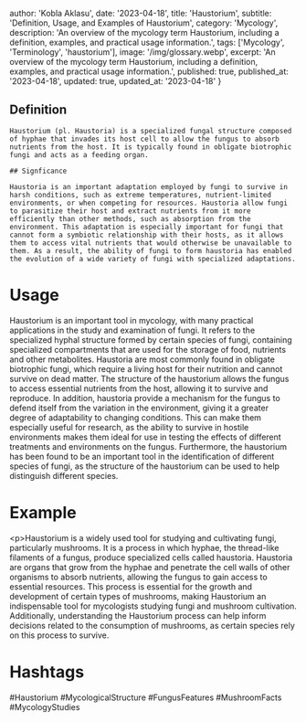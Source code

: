 
  author: 'Kobla Aklasu',
  date: '2023-04-18',
  title: 'Haustorium',
  subtitle: 'Definition, Usage, and Examples of Haustorium',
  category: 'Mycology',
  description: 'An overview of the mycology term Haustorium, including a definition, examples, and practical usage information.',
  tags: ['Mycology', 'Terminology', 'haustorium'],
  image: '/img/glossary.webp',
  excerpt: 'An overview of the mycology term Haustorium, including a definition, examples, and practical usage information.',
  published: true,
  published_at: '2023-04-18',
  updated: true,
  updated_at: '2023-04-18'
}




## Definition 
    
    Haustorium (pl. Haustoria) is a specialized fungal structure composed of hyphae that invades its host cell to allow the fungus to absorb nutrients from the host. It is typically found in obligate biotrophic fungi and acts as a feeding organ.
    
    ## Signficance
    
    Haustoria is an important adaptation employed by fungi to survive in harsh conditions, such as extreme temperatures, nutrient-limited environments, or when competing for resources. Haustoria allow fungi to parasitize their host and extract nutrients from it more efficiently than other methods, such as absorption from the environment. This adaptation is especially important for fungi that cannot form a symbiotic relationship with their hosts, as it allows them to access vital nutrients that would otherwise be unavailable to them. As a result, the ability of fungi to form haustoria has enabled the evolution of a wide variety of fungi with specialized adaptations.

# Usage

Haustorium is an important tool in mycology, with many practical applications in the study and examination of fungi. It refers to the specialized hyphal structure formed by certain species of fungi, containing specialized compartments that are used for the storage of food, nutrients and other metabolites. Haustoria are most commonly found in obligate biotrophic fungi, which require a living host for their nutrition and cannot survive on dead matter. The structure of the haustorium allows the fungus to access essential nutrients from the host, allowing it to survive and reproduce. In addition, haustoria provide a mechanism for the fungus to defend itself from the variation in the environment, giving it a greater degree of adaptability to changing conditions. This can make them especially useful for research, as the ability to survive in hostile environments makes them ideal for use in testing the effects of different treatments and environments on the fungus. Furthermore, the haustorium has been found to be an important tool in the identification of different species of fungi, as the structure of the haustorium can be used to help distinguish different species.

# Example

&lt;p&gt;Haustorium is a widely used tool for studying and cultivating fungi, particularly mushrooms. It is a process in which hyphae, the thread-like filaments of a fungus, produce specialized cells called haustoria. Haustoria are organs that grow from the hyphae and penetrate the cell walls of other organisms to absorb nutrients, allowing the fungus to gain access to essential resources. This process is essential for the growth and development of certain types of mushrooms, making Haustorium an indispensable tool for mycologists studying fungi and mushroom cultivation. Additionally, understanding the Haustorium process can help inform decisions related to the consumption of mushrooms, as certain species rely on this process to survive.

# Hashtags

#Haustorium #MycologicalStructure #FungusFeatures #MushroomFacts #MycologyStudies

